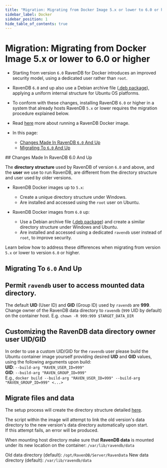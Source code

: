 ```yaml
---
title: "Migration: Migrating from Docker Image 5.x or lower to 6.0 or higher"
sidebar_label: Docker
sidebar_position: 1
hide_table_of_contents: true
---
```



# Migration: Migrating from Docker Image 5.x or lower to 6.0 or higher
<Admonition type="note" title="Note">

* Starting from version `6.0` RavenDB for Docker introduces an 
  improved security model, using a dedicated user rather than `root`.  
* RavenDB `6.0` and up also use a Debian archive file 
  ([.deb package](../../start/installation/gnu-linux/deb)), 
  applying a uniform internal structure for Ubuntu OS platforms.  
* To conform with these changes, installing RavenDB `6.0` or higher 
  in a system that already hosts RavenDB `5.x` or lower requires 
  the migration procedure explained below.  
* Read [here](../../start/containers/image-usage) more about running a RavenDB Docker image.  

* In this page:  
  * [Changes Made In RavenDB `6.0` And Up](../../migration/server/docker#changes-made-in-ravendb-6.0-and-up)  
  * [Migrating To `6.0` And Up](../../migration/server/docker#migrating-to-6.0-and-up)  

</Admonition>
## Changes Made In RavenDB 6.0 And Up  

The **directory structure** used by RavenDB of version `6.0` 
and above, and the **user** we use to run RavenDB, are different 
from the directory structure and user used by older versions.  

* RavenDB Docker images up to `5.x`:  
   * Create a unique directory structure under Windows.  
   * Are installed and accessed using the `root` user on Ubuntu.  

* RavenDB Docker images from `6.0` up:  
   * Use a Debian archive file ([.deb package](../../start/installation/gnu-linux/deb)) 
     and create a similar directory structure under Windows and Ubuntu.  
   * Are installed and accessed using a dedicated `ravendb` user 
     instead of `root`, to improve security.  

Learn below how to address these differences when migrating 
from version `5.x` or lower to version `6.0` or higher.  



## Migrating To `6.0` And Up  

## Permit `ravendb` user to access mounted data directory.  

The default **UID** (User ID) and **GID** (Group ID) 
used by `ravendb` are **999**.  
Change owner of the RavenDB data directory to `ravendb` (`999` UID by default) on the container host.
E.g. `chown -R 999:999 $TARGET_DATA_DIR`

## Customizing the RavenDB data directory owner user UID/GID 

In order to use a custom UID/GID for the `ravendb` user please build the Ubuntu container image yourself providing desired **UID** and 
**GID** values, using the following arguments upon build:  
**UID**: `--build-arg "RAVEN_USER_ID=999"`  
**GID**: `--build-arg "RAVEN_GROUP_ID=999"`  
E.g., `docker build --build-arg "RAVEN_USER_ID=999" --build-arg "RAVEN_GROUP_ID=999" <...>`  

## Migrate files and data  

The setup process will create the directory structure detailed 
[here](../../start/installation/gnu-linux/deb#file-system-locations).  
  
The script within the image will attempt to link the old version's 
data directory to the new version's data directory automatically upon start.  
If this attempt fails, an error will be produced.  

When mounting host directory make sure that **RavenDB data** is mounted under its new 
location on the container: `/var/lib/ravendb/data`  

Old data directory (default): `/opt/RavenDB/Server/RavenData`
New data directory (default): `/var/lib/ravendb/data`


